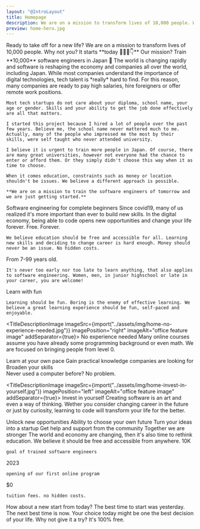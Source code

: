 ```yaml
---
layout: "@IntroLayout"
title: Homepage
description: We are on a mission to transform lives of 10,000 people. Why not you? It starts today 👩🏻‍🚀
preview: home-hero.jpg
---
```



<Hero>
  <NoTag slot="title">Ready to take off for a new life?</NoTag>
  <NoTag slot="description">We are on a mission to transform lives of 10,000 people. Why not you? It starts **today 👩🏻‍🚀👇**</NoTag>
  <Newsletter label="Email address" placeholder="Enter your email" buttonText="Apply now" description="Apply today, free forever. First course starting in 2023." inputId="email-newsletter-hero" client:only="vue" />
</Hero>

<TitleDescription link="mission/" linkText="Why are we doing this?">
  <NoTag slot="title">Our mission? Train **10,000** software engineers in Japan 🗾</NoTag>
  <NoTag slot="description">
    The world is changing rapidly and software is reshaping the economy and companies all over the world, including Japan. While most companies understand the importance of digital technologies, tech talent is *really* hard to find. For this reason, many companies are ready to pay high salaries, hire foreigners or offer remote work positions.

    Most tech startups do not care about your diploma, school name, your age or gender. Skills and your ability to get the job done effectively are all that matters.

    I started this project because I hired a lot of people over the past few years. Believe me, the school name never mattered much to me. Actually, many of the people who impressed me the most by their skills, were self taught who never attended university.

    I believe it is urgent to train more people in Japan. Of course, there are many great universities, however not everyone had the chance to enter or afford them. Or they simply didn't choose this way when it as time to choose.

    When it comes education, constraints such as money or location shouldn't be issues. We believe a different approach is possible.

    **We are on a mission to train the software engineers of tomorrow and we are just getting started.**
  </NoTag>
</TitleDescription>

<TitleDescriptionWithCards>
  <NoTag slot="title">Software engineering for complete beginners</NoTag>
  <NoTag slot="description">
    Since covid19, many of us realized it's more important than ever to build new skills. In the digital economy, being able to code opens new opportunities and change your life forever.
  </NoTag>

  <CardSmall link="todo/" linkText="How can this be free?" icon="FingerPrintIcon">
    <NoTag slot="title">Free. Forever.</NoTag>

    We believe education should be free and accessible for all. Learning new skills and deciding to change career is hard enough. Money should never be an issue. No hidden costs.
  </CardSmall>

  <CardSmall link="todo/" linkText="Is this really for me?" icon="ClipboardDocumentListIcon">
    <NoTag slot="title">From 7-99 years old.</NoTag>

    It's never too early nor too late to learn anything, that also applies to software engineering. Women, men, in junior highschool or late in your career, you are welcome!
  </CardSmall>

  <CardSmall link="todo/" linkText="How is this different?" icon="CheckBadgeIcon">
    <NoTag slot="title">Learn with fun</NoTag>

    Learning should be fun. Boring is the enemy of effective learning. We believe a great learning experience should be fun, self-paced and enjoyable.
  </CardSmall>
</TitleDescriptionWithCards>

<TitleDescriptionImage imageSrc={import("../assets/img/home-no-experience-needed.jpg")} imagePosition="right" imageAlt="office feature image" addSeparator={true}>
  <NoTag slot="title">No experience needed</NoTag>
  <NoTag slot="description">
    Many online courses assume you have already some programming background or even math. We are focused on bringing people from level 0.
  </NoTag>

  <CheckList>
    <CheckListItem>
      <NoTag slot="title">Learn at your own pace</NoTag>
    </CheckListItem>
    <CheckListItem>
      <NoTag slot="title">Gain practical knowledge companies are looking for</NoTag>
    </CheckListItem>
    <CheckListItem>
      <NoTag slot="title">Broaden your skills</NoTag>
    </CheckListItem>
  </CheckList>

  <div class="prose-lg">
    Never used a computer before? No problem.
  </div>
</TitleDescriptionImage>

<TitleDescriptionImage imageSrc={import("../assets/img/home-invest-in-yourself.jpg")} imagePosition="left" imageAlt="office feature image" addSeparator={true}>
  <NoTag slot="title">Invest in yourself</NoTag>
  <NoTag slot="description">
    Creating software is an art and even a way of thinking. Wether you consider changing career in the future or just by curiosity, learning to code will transform your life for the better.
  </NoTag>

  <CheckList>
    <CheckListItem>
      <NoTag slot="title">Unlock new opportunities</NoTag>
    </CheckListItem>
    <CheckListItem>
      <NoTag slot="title">Ability to choose your own future</NoTag>
    </CheckListItem>
    <CheckListItem>
      <NoTag slot="title">Turn your ideas into a startup</NoTag>
    </CheckListItem>
    <CheckListItem>
      <NoTag slot="title">Get help and support from the community</NoTag>
    </CheckListItem>
  </CheckList>
</TitleDescriptionImage>

<TitleDescriptionWithCards classes="sm:px-8 lg:px-32 xl:px-64">
  <NoTag slot="title">Together we are stronger</NoTag>
  <NoTag slot="description">
    The world and economy are changing, then it's also time to rethink education. We believe it should be free and accessible from anywhere.
  </NoTag>

  <CardSmall isLargeText={true}>
    <NoTag slot="title">10K</NoTag>

    goal of trained software engineers
  </CardSmall>

  <CardSmall isLargeText={true}>
    <NoTag slot="title">2023</NoTag>

    opening of our first online program
  </CardSmall>

  <CardSmall isLargeText={true}>
    <NoTag slot="title">$0</NoTag>

    tuition fees. no hidden costs.
  </CardSmall>
</TitleDescriptionWithCards>

<TitleDescription classes="sm:px-8 lg:px-32 xl:px-64" isCentered={true}>
  <NoTag slot="title">How about a new start from today?</NoTag>
  <NoTag slot="description">
    The best time to start was yesterday. The next best time is now. Your choice today might be one the best decision of your life. Why not give it a try? It's 100% free.
  </NoTag>

  <Newsletter label="Email address" placeholder="Enter your email" buttonText="Apply now" description="Apply today, free forever. First course starting in 2023." inputId="email-newsletter-footer" client:only="vue" classes="mx-auto max-w-screen-sm mt-6" />
</TitleDescription>
